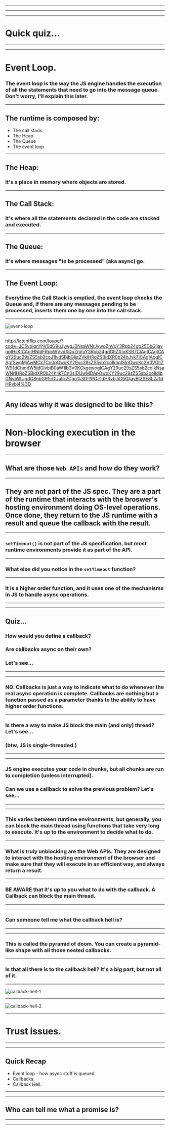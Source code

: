 


<WSlideMain
  subtitle=""
  title="JS Async Programming"
/>

---

<WSlide2
  title="Content"
  title2=""
  content1="Event Loop"
  content2="Callbacks"
  content3="Promises"
  content4="Async/Await"
/>

---

<WSlide3
  title="What is the event loop?"
/>

---


# Quick quiz...

---

<Codepen url="https://codepen.io/orverduzco/pen/KGrYax"/>

---


# Event Loop.
### The event loop is the way the JS engine handles the execution of all the statements that need to go into the message queue. Don't worry, I'll explain this later.

---


## The runtime is composed by: 
- The call stack.
- The Heap
- The Queue
- The event loop

---


## The Heap: 
### It's a place in memory where objects are stored.

---


## The Call Stack: 
### It's where all the statements declared in the code are stacked and executed.

---


## The Queue: 
### It's where messages "to be processed" (aka async) go. 

---

## The Event Loop: 
### Everytime the Call Stack is emptied, the event loop checks the Queue and, if there are any messages pending to be processed, inserts them one by one into the call stack. 

---

![event-loop](./images/event-loop.gif)

---


http://latentflip.com/loupe/?code=JC5vbignYnV0dG9uJywgJ2NsaWNrJywgZnVuY3Rpb24gb25DbGljaygpIHsKICAgIHNldFRpbWVvdXQoZnVuY3Rpb24gdGltZXIoKSB7CiAgICAgICAgY29uc29sZS5sb2coJ1lvdSBjbGlja2VkIHRoZSBidXR0b24hJyk7ICAgIAogICAgfSwgMjAwMCk7Cn0pOwoKY29uc29sZS5sb2coIkhpISIpOwoKc2V0VGltZW91dChmdW5jdGlvbiB0aW1lb3V0KCkgewogICAgY29uc29sZS5sb2coIkNsaWNrIHRoZSBidXR0b24hIik7Cn0sIDUwMDApOwoKY29uc29sZS5sb2coIldlbGNvbWUgdG8gbG91cGUuIik7Cgo%3D!!!PGJ1dHRvbj5DbGljayBtZSE8L2J1dHRvbj4%3D

---


## Any ideas why it was designed to be like this?

---


# Non-blocking execution in the browser

---


## What are those `Web APIs` and how do they work?

---


## They are not part of the JS spec. They are a part of the runtime that interacts with the broswer's hosting environment doing OS-level operations. Once done, they return to the JS runtime with a result and queue the callback with the result.

---


### `setTimeout()` is not part of the JS specification, but most runtime environments provide it as part of the API.

---


### What else did you notice in the `setTimeout` function?

---

### It is a higher order function, and it uses one of the mechanisms in JS to handle async operations.

---

<WSlide3
  title="Callbacks"
/>

---


## Quiz...
### How would you define a callback?
### Are callbacks async on their own?
### Let's see...

---

<Codepen url="https://codepen.io/orverduzco/pen/BqGEdJ"/>

---


### NO. Callbacks is just a way to indicate what to do whenever the real async operation is complete. Callbacks are nothing but a function passed as a parameter thanks to the ability to have higher order functions.

---


### Is there a way to make JS block the main (and only) thread? Let's see...
### (btw, JS is single-threaded.)

---

<Codepen url="https://codepen.io/orverduzco/pen/ZqmZBw"/>

---


### JS engine executes your code in chunks, but all chunks are run to completion (unless interrupted).
### Can we use a callback to solve the previous problem? Let's see...

---

<Codepen url="https://codepen.io/orverduzco/pen/pxQBgZ"/>

---


### This varies between runtime environments, but generally, you can block the main thread using functions that take very long to execute. It's up to the environment to decide what to do.

---


### What is truly unblocking are the Web APIs. They are designed to interact with the hosting environment of the browser and make sure that they will execute in an efficient way, and always return a result.

---


### BE AWARE that it's up to you what to do with the callback. A Callback can block the main thread.

---

<WSlide3
  title="Callback Hell"
/>

---


### Can someone tell me what the callback hell is?

---

<Codepen url="https://codepen.io/orverduzco/pen/PyxvMM"/>

---


### This is called the pyramid of doom. You can create a pyramid-like shape with all those nested callbacks.

---


### Is that all there is to the callback hell? It's a big part, but not all of it.

---

![callback-hell-1](./images/callback-hell-1.png)

---

![callback-hell-2](./images/callback-hell-2.png)

---


# Trust issues.

---

<Codepen url="https://codepen.io/orverduzco/pen/pxQMEO"/>

---


## Quick Recap

- Event loop - how async stuff is queued.
- Callbacks.
- Callback Hell.

---

<WSlide3
  title="Promises"
/>

---


## Who can tell me what a promise is?

---

<WSlide3
  title="Q&A"
/>

---
<WSlideThankyou/>
